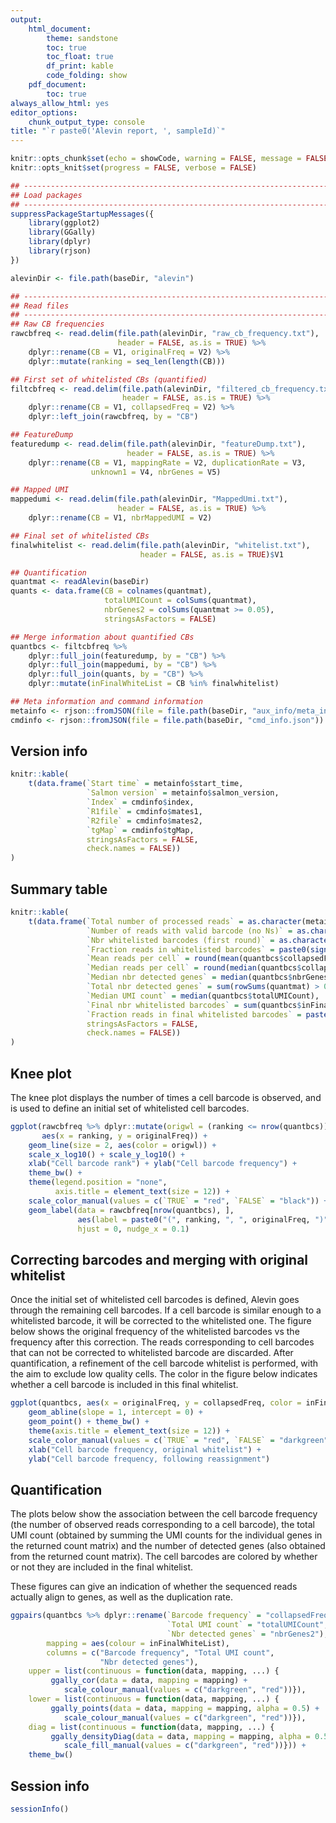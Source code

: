 ```yaml
---
output: 
    html_document:
        theme: sandstone
        toc: true
        toc_float: true
        df_print: kable
        code_folding: show
    pdf_document:
        toc: true
always_allow_html: yes
editor_options: 
    chunk_output_type: console
title: "`r paste0('Alevin report, ', sampleId)`"
---
```


```r
knitr::opts_chunk$set(echo = showCode, warning = FALSE, message = FALSE)
knitr::opts_knit$set(progress = FALSE, verbose = FALSE)
```

```r
## -------------------------------------------------------------------------- ##
## Load packages
## -------------------------------------------------------------------------- ##
suppressPackageStartupMessages({
    library(ggplot2)
    library(GGally)
    library(dplyr)
    library(rjson)
})

alevinDir <- file.path(baseDir, "alevin")

## -------------------------------------------------------------------------- ##
## Read files
## -------------------------------------------------------------------------- ##
## Raw CB frequencies
rawcbfreq <- read.delim(file.path(alevinDir, "raw_cb_frequency.txt"), 
                        header = FALSE, as.is = TRUE) %>%
    dplyr::rename(CB = V1, originalFreq = V2) %>%
    dplyr::mutate(ranking = seq_len(length(CB)))

## First set of whitelisted CBs (quantified)
filtcbfreq <- read.delim(file.path(alevinDir, "filtered_cb_frequency.txt"),
                         header = FALSE, as.is = TRUE) %>%
    dplyr::rename(CB = V1, collapsedFreq = V2) %>%
    dplyr::left_join(rawcbfreq, by = "CB")

## FeatureDump
featuredump <- read.delim(file.path(alevinDir, "featureDump.txt"),
                          header = FALSE, as.is = TRUE) %>%
    dplyr::rename(CB = V1, mappingRate = V2, duplicationRate = V3,
                  unknown1 = V4, nbrGenes = V5)

## Mapped UMI
mappedumi <- read.delim(file.path(alevinDir, "MappedUmi.txt"),
                        header = FALSE, as.is = TRUE) %>%
    dplyr::rename(CB = V1, nbrMappedUMI = V2)

## Final set of whitelisted CBs
finalwhitelist <- read.delim(file.path(alevinDir, "whitelist.txt"), 
                             header = FALSE, as.is = TRUE)$V1

## Quantification
quantmat <- readAlevin(baseDir)
quants <- data.frame(CB = colnames(quantmat),
                     totalUMICount = colSums(quantmat),
                     nbrGenes2 = colSums(quantmat >= 0.05),
                     stringsAsFactors = FALSE)

## Merge information about quantified CBs
quantbcs <- filtcbfreq %>% 
    dplyr::full_join(featuredump, by = "CB") %>%
    dplyr::full_join(mappedumi, by = "CB") %>%
    dplyr::full_join(quants, by = "CB") %>%
    dplyr::mutate(inFinalWhiteList = CB %in% finalwhitelist)

## Meta information and command information
metainfo <- rjson::fromJSON(file = file.path(baseDir, "aux_info/meta_info.json"))
cmdinfo <- rjson::fromJSON(file = file.path(baseDir, "cmd_info.json"))
```

## Version info

```r
knitr::kable(
    t(data.frame(`Start time` = metainfo$start_time,
                 `Salmon version` = metainfo$salmon_version,
                 `Index` = cmdinfo$index,
                 `R1file` = cmdinfo$mates1,
                 `R2file` = cmdinfo$mates2,
                 `tgMap` = cmdinfo$tgMap,
                 stringsAsFactors = FALSE,
                 check.names = FALSE))
)
```

## Summary table

```r
knitr::kable(
    t(data.frame(`Total number of processed reads` = as.character(metainfo$num_processed),
                 `Number of reads with valid barcode (no Ns)` = as.character(round(sum(rawcbfreq$originalFreq))),
                 `Nbr whitelisted barcodes (first round)` = as.character(nrow(quantbcs)),
                 `Fraction reads in whitelisted barcodes` = paste0(signif(100 * sum(quantbcs$collapsedFreq)/sum(rawcbfreq$originalFreq), 4), "%"),
                 `Mean reads per cell` = round(mean(quantbcs$collapsedFreq)),
                 `Median reads per cell` = round(median(quantbcs$collapsedFreq)),
                 `Median nbr detected genes` = median(quantbcs$nbrGenes2),
                 `Total nbr detected genes` = sum(rowSums(quantmat) > 0),
                 `Median UMI count` = median(quantbcs$totalUMICount),
                 `Final nbr whitelisted barcodes` = sum(quantbcs$inFinalWhiteList),
                 `Fraction reads in final whitelisted barcodes` = paste0(signif(100 *  sum(quantbcs$collapsedFreq[quantbcs$inFinalWhiteList])/sum(rawcbfreq$originalFreq), 4), "%"),
                 stringsAsFactors = FALSE,
                 check.names = FALSE))
)
```

## Knee plot

The knee plot displays the number of times a cell barcode is observed, and is
used to define an initial set of whitelisted cell barcodes.

```r
ggplot(rawcbfreq %>% dplyr::mutate(origwl = (ranking <= nrow(quantbcs))),
       aes(x = ranking, y = originalFreq)) + 
    geom_line(size = 2, aes(color = origwl)) + 
    scale_x_log10() + scale_y_log10() + 
    xlab("Cell barcode rank") + ylab("Cell barcode frequency") + 
    theme_bw() + 
    theme(legend.position = "none",
          axis.title = element_text(size = 12)) + 
    scale_color_manual(values = c(`TRUE` = "red", `FALSE` = "black")) + 
    geom_label(data = rawcbfreq[nrow(quantbcs), ], 
               aes(label = paste0("(", ranking, ", ", originalFreq, ")")),
               hjust = 0, nudge_x = 0.1)
```

## Correcting barcodes and merging with original whitelist

Once the initial set of whitelisted cell barcodes is defined, Alevin goes
through the remaining cell barcodes. If a cell barcode is similar enough to a
whitelisted barcode, it will be corrected to the whitelisted one. The figure
below shows the original frequency of the whitelisted barcodes vs the frequency
after this correction. The reads corresponding to cell barcodes that can not be
corrected to whitelisted barcode are discarded. After quantification, a
refinement of the cell barcode whitelist is performed, with the aim to exclude
low quality cells. The color in the figure below indicates whether a cell
barcode is included in this final whitelist.

```r
ggplot(quantbcs, aes(x = originalFreq, y = collapsedFreq, color = inFinalWhiteList)) + 
    geom_abline(slope = 1, intercept = 0) + 
    geom_point() + theme_bw() + 
    theme(axis.title = element_text(size = 12)) + 
    scale_color_manual(values = c(`TRUE` = "red", `FALSE` = "darkgreen")) + 
    xlab("Cell barcode frequency, original whitelist") + 
    ylab("Cell barcode frequency, following reassignment")
```

## Quantification

The plots below show the association between the cell barcode frequency (the
number of observed reads corresponding to a cell barcode), the total UMI count
(obtained by summing the UMI counts for the individual genes in the returned
count matrix) and the number of detected genes (also obtained from the returned
count matrix). The cell barcodes are colored by whether or not they are included
in the final whitelist.

These figures can give an indication of whether the sequenced reads actually
align to genes, as well as the duplication rate.

```r
ggpairs(quantbcs %>% dplyr::rename(`Barcode frequency` = "collapsedFreq",
                                   `Total UMI count` = "totalUMICount",
                                   `Nbr detected genes` = "nbrGenes2"),
        mapping = aes(colour = inFinalWhiteList), 
        columns = c("Barcode frequency", "Total UMI count", 
                    "Nbr detected genes"),
    upper = list(continuous = function(data, mapping, ...) {
         ggally_cor(data = data, mapping = mapping) + 
            scale_colour_manual(values = c("darkgreen", "red"))}),
    lower = list(continuous = function(data, mapping, ...) {
         ggally_points(data = data, mapping = mapping, alpha = 0.5) + 
            scale_colour_manual(values = c("darkgreen", "red"))}),
    diag = list(continuous = function(data, mapping, ...) {
         ggally_densityDiag(data = data, mapping = mapping, alpha = 0.5) + 
            scale_fill_manual(values = c("darkgreen", "red"))})) + 
    theme_bw()
```

## Session info

```r
sessionInfo()
```

